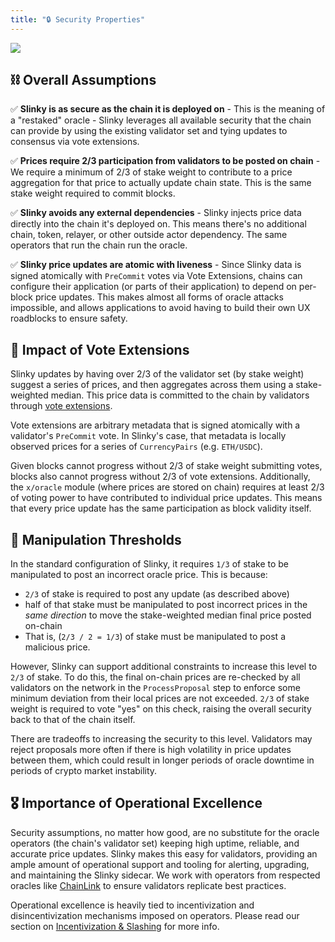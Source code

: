 ```yaml
---
title: "🔒 Security Properties"
---
```


![](/images/slinky_math.png)

## ⛓️ Overall Assumptions[​](#️-overall-assumptions "Direct link to heading")

✅ **Slinky is as secure as the chain it is deployed on** - This is the meaning of a "restaked" oracle - Slinky leverages all available security that the chain can provide by using the existing validator set and tying updates to consensus via vote extensions.

✅ **Prices require 2/3 participation from validators to be posted on chain** - We require a minimum of 2/3 of stake weight to contribute to a price aggregation for that price to actually update chain state. This is the same stake weight required to commit blocks.

✅ **Slinky avoids any external dependencies** - Slinky injects price data directly into the chain it's deployed on. This means there's no additional chain, token, relayer, or other outside actor dependency. The same operators that run the chain run the oracle.

✅ **Slinky price updates are atomic with liveness** - Since Slinky data is signed atomically with `PreCommit` votes via Vote Extensions, chains can configure their application (or parts of their application) to depend on per-block price updates. This makes almost all forms of oracle attacks impossible, and allows applications to avoid having to build their own UX roadblocks to ensure safety.

## 🔀 Impact of Vote Extensions[​](#-impact-of-vote-extensions "Direct link to heading")

Slinky updates by having over 2/3 of the validator set (by stake weight) suggest a series of prices, and then aggregates across them using a stake-weighted median. This price data is committed to the chain by validators through [vote extensions](https://docs.cosmos.network/main/build/abci/vote-extensions).

Vote extensions are arbitrary metadata that is signed atomically with a validator's `PreCommit` vote. In Slinky's case, that metadata is locally observed prices for a series of `CurrencyPairs` (e.g. `ETH/USDC`).

Given blocks cannot progress without 2/3 of stake weight submitting votes, blocks also cannot progress without 2/3 of vote extensions. Additionally, the `x/oracle` module (where prices are stored on chain) requires at least 2/3 of voting power to have contributed to individual price updates. This means that every price update has the same participation as block validity itself.

## 👺 Manipulation Thresholds[​](#-manipulation-thresholds "Direct link to heading")

In the standard configuration of Slinky, it requires `1/3` of stake to be manipulated to post an incorrect oracle price. This is because:

*   `2/3` of stake is required to post any update (as described above)
*   half of that stake must be manipulated to post incorrect prices in the _same direction_ to move the stake-weighted median final price posted on-chain
*   That is, (`2/3 / 2 = 1/3`) of stake must be manipulated to post a malicious price.

However, Slinky can support additional constraints to increase this level to `2/3` of stake. To do this, the final on-chain prices are re-checked by all validators on the network in the `ProcessProposal` step to enforce some minimum deviation from their local prices are not exceeded. `2/3` of stake weight is required to vote "yes" on this check, raising the overall security back to that of the chain itself.

There are tradeoffs to increasing the security to this level. Validators may reject proposals more often if there is high volatility in price updates between them, which could result in longer periods of oracle downtime in periods of crypto market instability.

## 🎖️ Importance of Operational Excellence[​](#️-importance-of-operational-excellence "Direct link to heading")

Security assumptions, no matter how good, are no substitute for the oracle operators (the chain's validator set) keeping high uptime, reliable, and accurate price updates. Slinky makes this easy for validators, providing an ample amount of operational support and tooling for alerting, upgrading, and maintaining the Slinky sidecar. We work with operators from respected oracles like [ChainLink](https://chain.link/) to ensure validators replicate best practices.

Operational excellence is heavily tied to incentivization and disincentivization mechanisms imposed on operators. Please read our section on [Incentivization & Slashing](https://docs.skip.money/slinky/slashing) for more info.